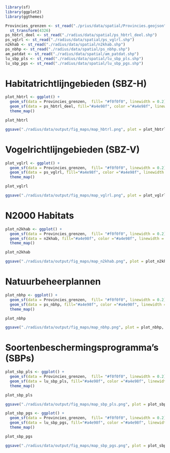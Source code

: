 
```r
library(sf)
library(ggplot2)
library(ggthemes)
```

```r
Provincies_grenzen <- st_read("./prius/data/spatial/Provincies.geojson") %>%
  st_transform(4326)
ps_hbtrl_deel <- st_read("./radius/data/spatial/ps_hbtrl_deel.shp")
ps_vglrl <- st_read("./radius/data/spatial/ps_vglrl.shp") 
n2khab <- st_read("./radius/data/spatial/n2khab.shp")
ps_nbhp <- st_read("./radius/data/spatial/ps_nbhp.shp")
am_patdat <- st_read("./radius/data/spatial/am_patdat.shp")
lu_sbp_pls <- st_read("./radius/data/spatial/lu_sbp_pls.shp")
lu_sbp_pgs <- st_read("./radius/data/spatial/lu_sbp_pgs.shp")
```

# Habitatrichtlijngebieden (SBZ-H)
```r
plot_hbtrl <- ggplot() +
  geom_sf(data = Provincies_grenzen,  fill= "#f0f0f0", linewidth = 0.2) +
  geom_sf(data = ps_hbtrl_deel, fill="#a4e98f", color ="#a4e98f", linewidth = 0.01) +
  theme_map()

plot_hbtrl

ggsave("./radius/data/output/fig_maps/map_hbtrl.png", plot = plot_hbtrl, width = 21, height = 12, units = "cm")
```

# Vogelrichtlijngebieden (SBZ-V)
```r
plot_vglrl <- ggplot() +
  geom_sf(data = Provincies_grenzen,  fill= "#f0f0f0", linewidth = 0.2) +
  geom_sf(data = ps_vglrl, fill="#a4e98f", color ="#a4e98f", linewidth = 0.01) +
  theme_map()

plot_vglrl

ggsave("./radius/data/output/fig_maps/map_vglrl.png", plot = plot_vglrl, width = 21, height = 12, units = "cm")
```

# N2000 Habitats
```r
plot_n2khab <- ggplot() +
  geom_sf(data = Provincies_grenzen,  fill= "#f0f0f0", linewidth = 0.2) +
  geom_sf(data = n2khab, fill="#a4e98f", color ="#a4e98f", linewidth = 0.01) +
  theme_map()

plot_n2khab

ggsave("./radius/data/output/fig_maps/map_n2khab.png", plot = plot_n2khab, width = 21, height = 12, units = "cm")
```

# Natuurbeheerplannen
```r
plot_nbhp <- ggplot() +
  geom_sf(data = Provincies_grenzen,  fill= "#f0f0f0", linewidth = 0.2) +
  geom_sf(data = ps_nbhp, fill="#a4e98f", color ="#a4e98f", linewidth = 0.01) +
  theme_map()

plot_nbhp

ggsave("./radius/data/output/fig_maps/map_nbhp.png", plot = plot_nbhp, width = 21, height = 12, units = "cm")
```

# Soortenbeschermingsprogramma's (SBPs)
```r
plot_sbp_pls <- ggplot() +
  geom_sf(data = Provincies_grenzen,  fill= "#f0f0f0", linewidth = 0.2) +
  geom_sf(data = lu_sbp_pls, fill="#a4e98f", color ="#a4e98f", linewidth = 0.01) +
  theme_map()

plot_sbp_pls

ggsave("./radius/data/output/fig_maps/map_sbp_pls.png", plot = plot_sbp_pls, width = 21, height = 12, units = "cm")
```

```r
plot_sbp_pgs <- ggplot() +
  geom_sf(data = Provincies_grenzen,  fill= "#f0f0f0", linewidth = 0.2) +
  geom_sf(data = lu_sbp_pgs, fill="#a4e98f", color ="#a4e98f", linewidth = 0.01) +
  theme_map()

plot_sbp_pgs

ggsave("./radius/data/output/fig_maps/map_sbp_pgs.png", plot = plot_sbp_pgs, width = 21, height = 12, units = "cm")
```






